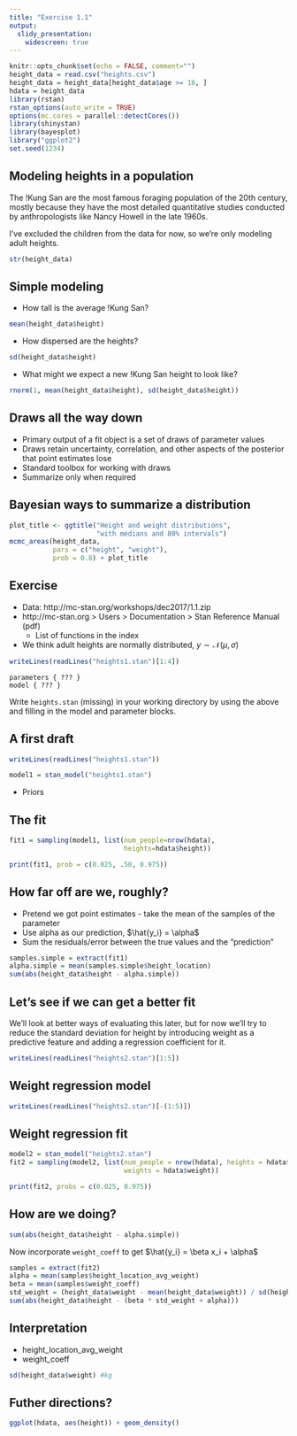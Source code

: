 ```yaml
---
title: "Exercise 1.1"
output: 
  slidy_presentation:
    widescreen: true
---
```


```r
knitr::opts_chunk$set(echo = FALSE, comment="")
height_data = read.csv("heights.csv")
height_data = height_data[height_data$age >= 18, ]
hdata = height_data
library(rstan)
rstan_options(auto_write = TRUE)
options(mc.cores = parallel::detectCores())
library(shinystan)
library(bayesplot)
library("ggplot2")
set.seed(1234)
```
## Modeling heights in a population
The !Kung San are the most famous foraging population of the 20th century, mostly because they have the most detailed quantitative studies conducted by anthropologists like Nancy Howell in the late 1960s.

I've excluded the children from the data for now, so we're only modeling adult heights.

```r
str(height_data)
```

## Simple modeling
- How tall is the average !Kung San?
```r
mean(height_data$height)
```
- How dispersed are the heights?
```r
sd(height_data$height)
```
- What might we expect a new !Kung San height to look like?
```r
rnorm(1, mean(height_data$height), sd(height_data$height))
```
## Draws all the way down
- Primary output of a fit object is a set of draws of parameter values
- Draws retain uncertainty, correlation, and other aspects of the posterior that point estimates lose
- Standard toolbox for working with draws
- Summarize only when required

## Bayesian ways to summarize a distribution
```r
plot_title <- ggtitle("Height and weight distributions",
                      "with medians and 80% intervals")
mcmc_areas(height_data,
           pars = c("height", "weight"),
           prob = 0.8) + plot_title
```

## Exercise
- Data: http://mc-stan.org/workshops/dec2017/1.1.zip
- http://mc-stan.org > Users > Documentation > Stan Reference Manual (pdf)
    - List of functions in the index
- We think adult heights are normally distributed, 
$y \sim \mathcal{N}(\mu, \sigma)$
```r
writeLines(readLines("heights1.stan")[1:4])
```
```
parameters { ??? }
model { ??? }
```
Write `heights.stan` (missing) in your working directory by using the above and filling in the model and parameter blocks.

## A first draft
```r
writeLines(readLines("heights1.stan"))
```
```r
model1 = stan_model("heights1.stan")
```
- Priors

## The fit
```r
fit1 = sampling(model1, list(num_people=nrow(hdata),
                             heights=hdata$height))
```
```r
print(fit1, prob = c(0.025, .50, 0.975))
```

## How far off are we, roughly?
- Pretend we got point estimates - take the mean of the samples of the parameter
- Use alpha as our prediction, $\hat{y_i} = \alpha$
- Sum the residuals/error between the true values and the "prediction"
```r
samples.simple = extract(fit1)
alpha.simple = mean(samples.simple$height_location)
sum(abs(height_data$height - alpha.simple))
```

## Let's see if we can get a better fit
We'll look at better ways of evaluating this later, but for now we'll try to reduce the standard deviation for height by introducing weight as a predictive feature and adding a regression coefficient for it.

```r
writeLines(readLines("heights2.stan")[1:5])
```

## Weight regression model
```r
writeLines(readLines("heights2.stan")[-(1:5)])
```

## Weight regression fit
```r
model2 = stan_model("heights2.stan")
fit2 = sampling(model2, list(num_people = nrow(hdata), heights = hdata$height,
                             weights = hdata$weight))
```
```r
print(fit2, probs = c(0.025, 0.975))
```

## How are we doing?
```r
sum(abs(height_data$height - alpha.simple))
```
Now incorporate `weight_coeff` to get
$\hat{y_i} = \beta x_i + \alpha$
```r
samples = extract(fit2)
alpha = mean(samples$height_location_avg_weight)
beta = mean(samples$weight_coeff)
std_weight = (height_data$weight - mean(height_data$weight)) / sd(height_data$weight)
sum(abs(height_data$height - (beta * std_weight + alpha)))
```

## Interpretation
- height_location_avg_weight
- weight_coeff
```r
sd(height_data$weight) #kg
```

<!--
## Unidentified models have correlated parameter posteriors
```r
pairs(fit2, pars = c("height_location_avg_weight", "weight_coeff"))
```
-->

## Futher directions?
```r
ggplot(hdata, aes(height)) + geom_density()
```